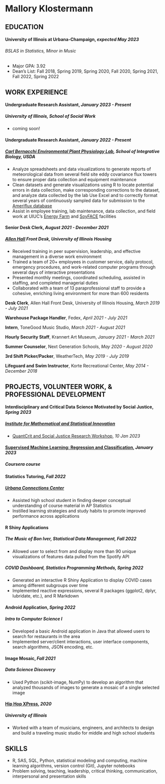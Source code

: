 # Mallory Klostermann

## EDUCATION

#### **University of Illinois at Urbana-Champaign**, *expected May 2023*

###### *BSLAS in Statistics, Minor in Music*

-   Major GPA: 3.92
-   Dean's List: Fall 2018, Spring 2019, Spring 2020, Fall 2020, Spring 2021, Fall 2022, Spring 2022

## WORK EXPERIENCE

#### Undergraduate Research Assistant, *January 2023 - Present*
##### University of Illinois, School of Social Work 
-   coming soon!

#### Undergraduate Research Assistant, *January 2022 - Present*
##### [*Carl Bernacchi Environmental Plant Physiology Lab*](https://www.life.illinois.edu/bernacchi/), *School of Integrative Biology, USDA*
-   Analyze spreadsheets and data visualizations to generate reports of meteorological data from several field site eddy covariance flux towers to ensure proper data collection and equipment maintenance
-   Clean datasets and generate visualizations using R to locate potential errors in data collection, make corresponding corrections to the dataset, and analyze data collected by the lab Use Excel and to correctly format several years of continuously sampled data for submission to the [Ameriflux database](https://ameriflux.lbl.gov/data/aboutdata/)
-   Assist in employee training, lab maintenance, data collection, and field work at UIUC's [Energy Farm](https://energyfarm.illinois.edu/#:~:text=About%20the%20Energy%20Farm,%2DChampaign%20campus'%20South%20Farms.) and [SoyFACE](https://soyface.illinois.edu/) facilities

#### Senior Desk Clerk, *August 2021 - December 2021*

##### [*Allen Hall*](https://housing.illinois.edu/Living-Options/Residence-Halls/Undergraduate-Halls/Allen) *Front Desk, University of Illinois Housing*

-   Received training in peer supervision, leadership, and effective management in a diverse work environment
-   Trained a team of 20+ employees in customer service, daily protocol, emergency procedures, and work-related computer programs through several days of interactive presentations
-   Presented monthly meetings, coordinated scheduling, assisted in staffing, and completed managerial duties
-   Collaborated with a team of 13 paraprofessional staff to provide a cohesive, enriching living environment for more than 600 residents

**Desk Clerk**, Allen Hall Front Desk, University of Illinois Housing, *March 2019 - July 2021*

**Warehouse Package Handler**, Fedex, *April 2021 - July 2021*

**Intern**, ToneGood Music Studio, *March 2021 - August 2021*

**Hourly Security Staff**, Krannert Art Museum, *January 2021 - March 2021*

**Summer Counselor**, Next Generation Schools, *May 2020 - August 2020*

**3rd Shift Picker/Packer**, WeatherTech, *May 2019 - July 2019*

**Lifeguard and Swim Instructor**, Korte Recreational Center, *May 2014 - December 2018*


## PROJECTS, VOLUNTEER WORK, & PROFESSIONAL DEVELOPMENT

#### Interdisciplinary and Critical Data Science Motivated by Social Justice, *Spring 2023*
##### [*Institute for Mathematical and Statistical Innovation*](https://www.imsi.institute/)
-   [QuantCrit and Social Justice Research Workshop](https://www.imsi.institute/activities/quantcrit-and-social-justice-research/), *10 Jan 2023*

#### [Supervised Machine Learning: Regression and Classification](https://www.coursera.org/learn/machine-learning), *January 2023*
##### *Coursera course*

#### Statistics Tutoring, *Fall 2022*
##### [*Urbana Connections Center*](https://www.urbanaconnectionscenter.org/)
-   Assisted high school student in finding deeper conceptual understanding of course material in AP Statistics
-   Instilled learning strategies and study habits to promote improved performance across applications

#### R Shiny Applications

##### The Music of Bon Iver, Statistical Data Management, *Fall 2022*
- Allowed user to select from and display more than 90 unique visualizations of features data pulled from the Spotify API

##### COVID Dashboard, Statistics Programming Methods, *Spring 2022*
-   Generated an interactive R Shiny Application to display COVID cases among different subgroups over time 
-   Implemented reactive expressions, several R packages (ggplot2, dplyr, lubridate, etc.), and R Markdown

#### Android Application, *Spring 2022*
##### *Intro to Computer Science I*
-   Developed a basic Android application in Java that allowed users to search for restaurants in the area
-   Implemented server/client interactions, user interface components, search algorithms, JSON encoding, etc.

#### Image Mosaic, *Fall 2021*
##### *Data Science Discovery*
-   Used Python (scikit-image, NumPy) to develop an algorithm that analyzed thousands of images to generate a mosaic of a single selected image


#### [Hip Hop XPress](https://publish.illinois.edu/hiphopxpress/), *2020*
##### *University of Illinois*
-   Worked with a team of musicians, engineers, and architects to design and build a traveling music studio for middle and high school students

## SKILLS

-   R, SAS, SQL, Python, statistical modeling and computing, machine learning algorithms, version control (Git), Jupyter notebooks
-   Problem solving, teaching, leadership, critical thinking, communication, interpersonal and presentation skills

